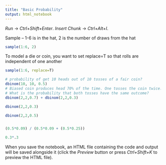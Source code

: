 ```yaml
---
title: "Basic Probability"
output: html_notebook
---
```


*Run* -> *Ctrl+Shift+Enter*.
*Insert Chunk* -> *Ctrl+Alt+I*.

Sample -- 1-6 is in the hat, 2 is the number of draws from the hat
```r
sample(1:6, 2)
```
To model a die or coin, you want to set replace=T so that rolls are independent of one another
```r
sample(1:6, replace=T)
```

```r
# probability of get 10 heads out of 10 tosses of a fair coin? 
dbinom(10, 10, 0.5)
# Biased coin produces head 70% of the time. One tosses the coin twice.
# What is the probability that both tosses have the same outcome?
dbinom(2,2,0.7) + dbinom(2,2,0.3)
```

```r
dbinom(2,2,0.3)

dbinom(2,2,0.5)


(0.5*0.09) / (0.5*0.09 + (0.5*0.25))

0.3*.3
```


When you save the notebook, an HTML file containing the code and output will be saved alongside it (click the *Preview* button or press *Ctrl+Shift+K* to preview the HTML file).
